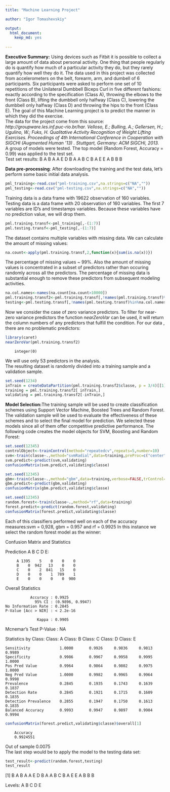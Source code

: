 ```yaml
---
title: "Machine Learning Project"

author: "Igor Tomashevskiy"

output:
  html_document:
    keep_md: yes
    
---
```




**Executive Summary:**  Using devices such as Fitbit it is possible to collect a large amount of data about personal activity. One thing that people regularly do is quantify how much of a particular activity they do, but they rarely quantify how well they do it. The data used in this project was collected from accelerometers on the belt, forearm, arm, and dumbell of 6 participants.
Six participants were asked to perform one set of 10 repetitions of the Unilateral Dumbbell Biceps Curl in five different fashions: exactly according to the specification (Class A), throwing the elbows to the front (Class B), lifting the dumbbell only halfway (Class C), lowering the dumbbell only halfway (Class D) and throwing the hips to the front (Class E).
The goal of this Machine Learning project is to predict the manner in which they did the exercise.  
The data for the project come from this source: *http://groupware.les.inf.puc-rio.br/har.
Velloso, E.; Bulling, A.; Gellersen, H.; Ugulino, W.; Fuks, H. Qualitative Activity Recognition of Weight Lifting Exercises. Proceedings of 4th International Conference in Cooperation with SIGCHI (Augmented Human '13) . Stuttgart, Germany: ACM SIGCHI, 2013.*  
A group of models were tested. The top model (Random Forest, Accuracy = 0.99) was applied to the test set.  
Test set results:  B A B A A E D B A A B C B A E E A B B B

**Data pre-processing**: After downloading the training and the test data, let's perform some  basic initial data analysis.
```r
pml_training<-read.csv("pml-training.csv",na.strings=c("NA",""))
pml_testing<-read.csv("pml-testing.csv",na.strings=c("NA",""))
```
Training data is a data frame with 19622 observation of 160 variables.
Testing data is a data frame  with 20 observation of 160 variables. The first 7 variables are ID's and timestamps variables. Because these variables have no prediction value, we will drop them.
```r
pml.training.transf<-pml_training[,-(1:7)]
pml.testing.transf<-pml_testing[,-(1:7)]
```
The dataset contains multiple variables with missing data. We can calculate the amount of missing values:
```r
na.count<-apply(pml.training.transf,2,function(x){sum(is.na(x))})
```
The percentage of missing values ~ 99%. Also the amount of missing values is concentrated in a subset of predictors rather than occuring randomly across all the predictors. The percentage of missing data is substantial enough to remove these predictors from subsequent modeling activities.
```r
na.col.names<-names(na.count[na.count>10000])
pml.training.transf2<-pml.training.transf[,!names(pml.training.transf)%in%na.col.names,drop=F]
testing<-pml.testing.transf[,!names(pml.testing.transf)%in%na.col.names,drop=F]
```
Now we consider the case of zero variance predictors. To filter for near-zero variance predictors the function *nearZeroVar* can be used, it will return the column numbers of any predictors that fulfill the condition. For our data , there are no problematic predictors:
```r
library(caret)
nearZeroVar(pml.training.transf2)
```
        integer(0)  
We will use only 53 predictors in the analysis.  
The resulting dataset is randomly divided into a training sample and a validation sample.
```r
set.seed(1234)
inTrain = createDataPartition(pml.training.transf2$classe, p = 3/4)[[1]]
training = pml.training.transf2[ inTrain,]
validating = pml.training.transf2[-inTrain,]
```
**Model Selection:**The training sample will be used to create classification schemes using Support Vector Machine, Boosted Trees and Random Forest.
The validation sample will be used to evaluate the effectiveness of these schemes and to select the final model for prediction.
We selected these models since all of them offer competitive predictive performance.
The following code creates the model objects for SVM, Boosting and Random Forest:
```r

set.seed(12345)
controlObject<-trainControl(method="repeatedcv",repeats=5,number=10)
svm<-train(classe~.,method="svmRadial",data=training,preProc=c("center","scale"),trControl=controlObject)
svm.predict<-predict(svm,validating)
confusionMatrix(svm.predict,validating$classe)
```
```r
set.seed(12345)
gbm<-train(classe~.,method="gbm",data=training,verbose=FALSE,trControl=controlObject)
gbm.predict<-predict(gbm,validating)
confusionMatrix(gbm.predict,validating$classe)
```
```r
set.seed(12345)
random.forest<-train(classe~.,method="rf",data=training)
forest.predict<-predict(random.forest,validating)
confusionMatrix(forest.predict,validating$classe)
```
Each of this classifiers performed well on each of the accuracy measures:svm = 0,928, gbm = 0.957 and rf = 0.9925
In this instance we select the random forest model as the winner:

Confusion Matrix and Statistics  
          
          
   Prediction    A     B     C     D     E:   

         A 1395    5    0    0    0     
         B    0  942   13    0    0       
         C    0    2  841   15    0        
         D    0    0    1  789    1      
         E    0    0    0    0  900        

Overall Statistics
                          
               Accuracy : 0.9925          
                 95% CI : (0.9896, 0.9947)
    No Information Rate : 0.2845          
    P-Value [Acc > NIR] : < 2.2e-16       
                                          
                  Kappa : 0.9905          
 Mcnemar's Test P-Value : NA              

Statistics by Class:
                     Class: A Class: B Class: C Class: D Class: E 
                    
    Sensitivity             1.0000       0.9926     0.9836     0.9813     0.9989    
    Specificity             0.9986       0.9967     0.9958     0.9995     1.0000    
    Pos Pred Value          0.9964       0.9864     0.9802     0.9975     1.0000    
    Neg Pred Value          1.0000       0.9982     0.9965     0.9964     0.9998    
    Prevalence              0.2845       0.1935     0.1743     0.1639     0.1837    
    Detection Rate          0.2845       0.1921     0.1715     0.1609     0.1835  
    Detection Prevalence    0.2855       0.1947     0.1750     0.1613     0.1835  
    Balanced Accuracy       0.9993       0.9947     0.9897     0.9904     0.9994  

```r
confusionMatrix(forest.predict,validating$classe)$overall[1]
```
        Accuracy   
        0.9924551   
Out of sample 0.0075  
The last step would be to apply the model to the testing data set:
```r
test_result<-predict(random.forest,testing)
test_result
```
 [1] B A B A A E D B A A B C B A E E A B B B
 
Levels: A B C D E



